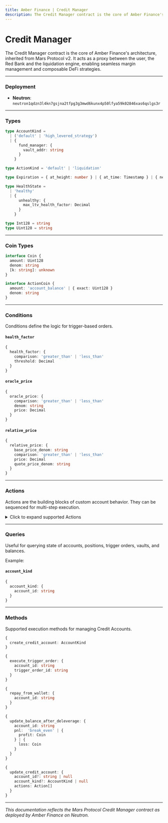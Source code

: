 ```yaml
---
title: Amber Finance | Credit Manager
description: The Credit Manager contract is the core of Amber Finance's architecture, inherited from Mars Protocol v2. Complete technical documentation for the proxy contract enabling margin management and DeFi strategies.
---
```


# Credit Manager

The Credit Manager contract is the core of Amber Finance's architecture, inherited from Mars Protocol v2. It acts as a proxy between the user, the Red Bank and the liquidation engine, enabling seamless margin management and composable DeFi strategies.

---

### Deployment

- **Neutron**: `neutron1qdzn3l4kn7gsjna2tfpg3g3mwd6kunx4p50lfya59k02846xas6qslgs3r`

---

### Types

```ts
type AccountKind =
  | ('default' | 'high_levered_strategy')
  | {
      fund_manager: {
        vault_addr: string
      }
    }

type ActionKind = 'default' | 'liquidation'

type Expiration = { at_height: number } | { at_time: Timestamp } | { never: {} }

type HealthState =
  | 'healthy'
  | {
      unhealthy: {
        max_ltv_health_factor: Decimal
      }
    }

type Int128 = string
type Uint128 = string
```

---

### Coin Types

```ts
interface Coin {
  amount: Uint128
  denom: string
  [k: string]: unknown
}

interface ActionCoin {
  amount: 'account_balance' | { exact: Uint128 }
  denom: string
}
```

---

### Conditions

Conditions define the logic for trigger-based orders.

#### `health_factor`

```ts
{
  health_factor: {
    comparison: 'greater_than' | 'less_than'
    threshold: Decimal
  }
}
```

#### `oracle_price`

```ts
{
  oracle_price: {
    comparison: 'greater_than' | 'less_than'
    denom: string
    price: Decimal
  }
}
```

#### `relative_price`

```ts
{
  relative_price: {
    base_price_denom: string
    comparison: 'greater_than' | 'less_than'
    price: Decimal
    quote_price_denom: string
  }
}
```

---

### Actions

Actions are the building blocks of custom account behavior. They can be sequenced for multi-step execution.

<details>
<summary>Click to expand supported Actions</summary>

```ts
{
  borrow: Coin
}

{
  claim_astro_lp_rewards: {
    lp_denom: string
  }
}

{
  claim_rewards: {}
}

{
  create_trigger_order: {
    actions: Action[]
    conditions: Condition[]
    keeper_fee: Coin
  }
}

{
  delete_trigger_order: {
    trigger_order_id: string
  }
}

{
  deposit: Coin
}

{
  deposit_to_perp_vault: {
    coin: ActionCoin
    max_receivable_shares?: Uint128 | null
  }
}

{
  enter_vault: {
    coin: ActionCoin
    vault: string
  }
}

{
  execute_perp_order: {
    denom: string
    order_size: Int128
    reduce_only?: boolean | null
  }
}

{
  exit_vault: {
    amount: Uint128
    vault: string
  }
}

{
  exit_vault_unlocked: {
    id: number
    vault: VaultBaseForString
  }
}

{
  lend: ActionCoin
}

{
  liquidate: {
    debt_coin: Coin
    liquidatee_account_id: string
    request: {
      deposit: string
    } | {
      lend: string
    } | {
      vault: {
        position_type: 'u_n_l_o_c_k_e_d' | 'l_o_c_k_e_d' | 'u_n_l_o_c_k_i_n_g'
        request_vault: string
      }
    } | {
      staked_astro_lp: string
    }
  }
}

{
  provide_liquidity: {
    coins_in: ActionCoin[]
    lp_token_out: string
    slippage: Decimal
  }
}

{
  reclaim: ActionCoin
}

{
  refund_all_coin_balances: {}
}

{
  repay: {
    coin: ActionCoin
    recipient_account_id?: string | null
  }
}

{
  request_vault_unlock: {
    amount: Uint128
    vault: string
  }
}

{
  stake_astro_lp: {
    lp_token: ActionCoin
  }
}

{
  swap_exact_in: {
    coin_in: ActionCoin
    denom_out: string
    min_receive: Uint128
    route?: {
      astro: {
        swaps: [
          {
            from: string
            to: string
          },
          ...
        ]
      }
    } | null
  }
}

{
  unlock_from_perp_vault: {
    shares: Uint128
  }
}

{
  unstake_astro_lp: {
    lp_token: ActionCoin
  }
}

{
  withdraw: ActionCoin
}

{
  withdraw_from_perp_vault: {
    min_receive?: Uint128 | null
  }
}

{
  withdraw_liquidity: {
    lp_token: ActionCoin
    slippage: Decimal
  }
}

{
  withdraw_to_wallet: {
    coin: ActionCoin
    recipient: string
  }
}
```

</details>

---

### Queries

Useful for querying state of accounts, positions, trigger orders, vaults, and balances.

Example:

#### `account_kind`

```ts
{
  account_kind: {
    account_id: string
  }
}
```

---

### Methods

Supported execution methods for managing Credit Accounts.

```ts
{
  create_credit_account: AccountKind
}

{
  execute_trigger_order: {
    account_id: string
    trigger_order_id: string
  }
}

{
  repay_from_wallet: {
    account_id: string
  }
}

{
  update_balance_after_deleverage: {
    account_id: string
    pnl:  'break_even' | {
      profit: Coin
    } | {
      loss: Coin
    }
  }
}

{
  update_credit_account: {
    account_id?: string | null
    account_kind?: AccountKind | null
    actions: Action[]
  }
}
```

---

_This documentation reflects the Mars Protocol Credit Manager contract as deployed by Amber Finance on Neutron._
